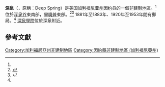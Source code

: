 {{Infobox settlement
|name                   = 深泉
|other_name             =
|native_name            = Deep Springs
|nickname               =
|settlement_type        = [[非建制地區|非建制地區]]
|image_skyline          =
|imagesize              =
|image_caption          =
|pushpin_map            = California
|pushpin_label_position = bottom
|pushpin_mapsize        =
|pushpin_map_caption    = 在加利福尼亞州的位置
|subdivision_type       = 國
|subdivision_name       = [[美國|美國]]
|subdivision_type1      = 州
|subdivision_name1      = [[加利福尼亞州|加利福尼亞州]]
|subdivision_type2      = 縣
|subdivision_name2      = [[因约县_(加利福尼亚州)|因约县]]
|subdivision_type3      =
|subdivision_name3      =
|established_title      = 
|established_date       =
|elevation_footnotes   = <ref name=gnis>{{cite gnis |id=1658387 |name=Deep Springs}}</ref>
|elevation_m           = 1583
|elevation_ft          = 5194
|footnotes             =
}}
'''深泉'''（{{lang-en|Deep Springs}}，原稱：Deep Spring）是[[美国|美国]][[加利福尼亚州|加利福尼亚州]][[因约县_(加利福尼亚州)|因约县]]的一個[[非建制地區|非建制地區]]。<ref name=gnis /> 位於[[深泉谷|深泉谷]]東南部，[[畢曉普_(加利福尼亞州)|畢曉普]]東部{{convert|22|mi|km}}。<ref name=CGN>{{California's Geographic Names|1159}}</ref><ref>{{cite gnis |id=253759 |name=Chocolate Mountain}}</ref> 1881年至1883年、1920年至1953年間有郵局。<ref name=CGN /> [[深泉學院|深泉學院]]位於深泉附近。

==參考文獻==
{{reflist}}

{{DEFAULTSORT:Deep Springs, California}}
[[Category:加利福尼亞州非建制地區|Category:加利福尼亞州非建制地區]]
[[Category:因約縣非建制地區_(加利福尼亞州)|Category:因約縣非建制地區 (加利福尼亞州)]]